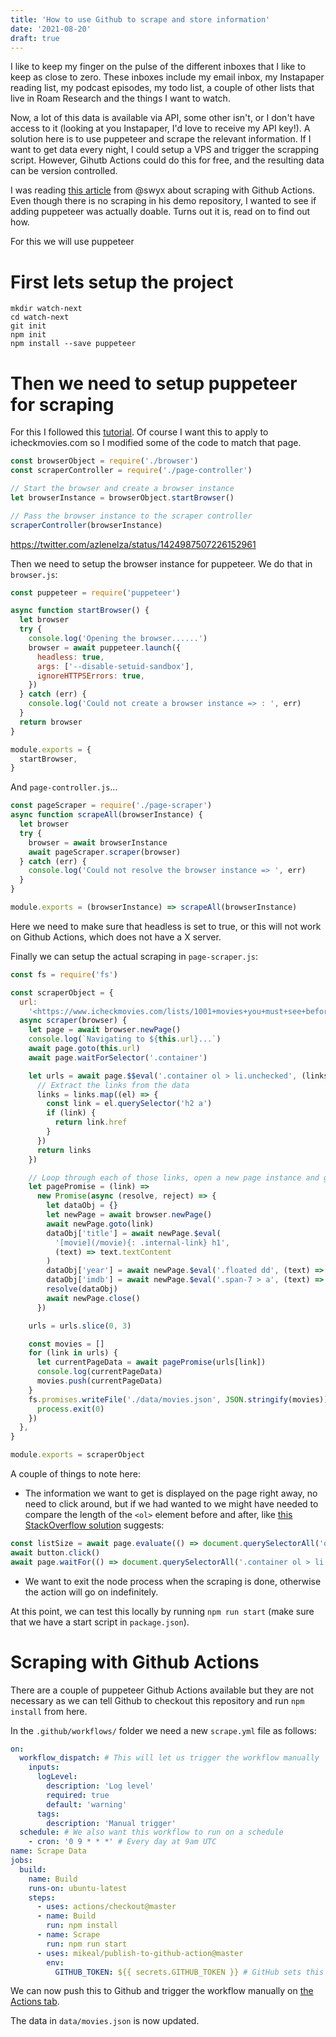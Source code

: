 ```yaml
---
title: 'How to use Github to scrape and store information'
date: '2021-08-20'
draft: true
---
```


I like to keep my finger on the pulse of the different inboxes that I like to keep as close to zero. These inboxes include my email inbox, my Instapaper reading list, my podcast episodes, my todo list, a couple of other lists that live in Roam Research and the things I want to watch.

Now, a lot of this data is available via API, some other isn't, or I don't have access to it (looking at you Instapaper, I'd love to receive my API key!). A solution here is to use puppeteer and scrape the relevant information. If I want to get data every night, I could setup a VPS and trigger the scrapping script. However, Gihutb Actions could do this for free, and the resulting data can be version controlled.

I was reading [this article](https://www.swyx.io/github-scraping/) from @swyx about scraping with Github Actions. Even though there is no scraping in his demo repository, I wanted to see if adding puppeteer was actually doable. Turns out it is, read on to find out how.

For this we will use puppeteer

# First lets setup the project

```shell
mkdir watch-next
cd watch-next
git init
npm init
npm install --save puppeteer
```

# Then we need to setup puppeteer for scraping

For this I followed this [tutorial](https://www.digitalocean.com/community/tutorials/how-to-scrape-a-website-using-node-js-and-puppeteer). Of course I want this to apply to icheckmovies.com so I modified some of the code to match that page.

```javascript
const browserObject = require('./browser')
const scraperController = require('./page-controller')

// Start the browser and create a browser instance
let browserInstance = browserObject.startBrowser()

// Pass the browser instance to the scraper controller
scraperController(browserInstance)
```

https://twitter.com/azlenelza/status/1424987507226152961

Then we need to setup the browser instance for puppeteer. We do that in `browser.js`:

```javascript
const puppeteer = require('puppeteer')

async function startBrowser() {
  let browser
  try {
    console.log('Opening the browser......')
    browser = await puppeteer.launch({
      headless: true,
      args: ['--disable-setuid-sandbox'],
      ignoreHTTPSErrors: true,
    })
  } catch (err) {
    console.log('Could not create a browser instance => : ', err)
  }
  return browser
}

module.exports = {
  startBrowser,
}
```

And `page-controller.js`...

```javascript
const pageScraper = require('./page-scraper')
async function scrapeAll(browserInstance) {
  let browser
  try {
    browser = await browserInstance
    await pageScraper.scraper(browser)
  } catch (err) {
    console.log('Could not resolve the browser instance => ', err)
  }
}

module.exports = (browserInstance) => scrapeAll(browserInstance)
```

Here we need to make sure that headless is set to true, or this will not work on Github Actions, which does not have a X server.

Finally we can setup the actual scraping in `page-scraper.js`:

```javascript
const fs = require('fs')

const scraperObject = {
  url:
    '<https://www.icheckmovies.com/lists/1001+movies+you+must+see+before+you+die/?user=soviel&sort=officialtoplists>',
  async scraper(browser) {
    let page = await browser.newPage()
    console.log(`Navigating to ${this.url}...`)
    await page.goto(this.url)
    await page.waitForSelector('.container')

    let urls = await page.$$eval('.container ol > li.unchecked', (links) => {
      // Extract the links from the data
      links = links.map((el) => {
        const link = el.querySelector('h2 a')
        if (link) {
          return link.href
        }
      })
      return links
    })

    // Loop through each of those links, open a new page instance and get the relevant data from them
    let pagePromise = (link) =>
      new Promise(async (resolve, reject) => {
        let dataObj = {}
        let newPage = await browser.newPage()
        await newPage.goto(link)
        dataObj['title'] = await newPage.$eval(
          '[movie](/movie){: .internal-link} h1',
          (text) => text.textContent
        )
        dataObj['year'] = await newPage.$eval('.floated dd', (text) => text.textContent)
        dataObj['imdb'] = await newPage.$eval('.span-7 > a', (text) => text.href)
        resolve(dataObj)
        await newPage.close()
      })

    urls = urls.slice(0, 3)

    const movies = []
    for (link in urls) {
      let currentPageData = await pagePromise(urls[link])
      console.log(currentPageData)
      movies.push(currentPageData)
    }
    fs.promises.writeFile('./data/movies.json', JSON.stringify(movies)).then(() => {
      process.exit(0)
    })
  },
}

module.exports = scraperObject
```

A couple of things to note here:

- The information we want to get is displayed on the page right away, no need to click around, but if we had wanted to we might have needed to compare the length of the `<ol>` element before and after, like [this StackOverflow solution](https://stackoverflow.com/a/57629424) suggests:

```javascript
const listSize = await page.evaluate(() => document.querySelectorAll('ol > li').length)
await button.click()
await page.waitFor(() => document.querySelectorAll('.container ol > li').length > listSize)
```

- We want to exit the node process when the scraping is done, otherwise the action will go on indefinitely.

At this point, we can test this locally by running `npm run start` (make sure that we have a start script in `package.json`).

# Scraping with Github Actions

There are a couple of puppeteer Github Actions available but they are not necessary as we can tell Github to checkout this repository and run `npm install` from here.

In the `.github/workflows/` folder we need a new `scrape.yml` file as follows:

```yaml
on:
  workflow_dispatch: # This will let us trigger the workflow manually
    inputs:
      logLevel:
        description: 'Log level'
        required: true
        default: 'warning'
      tags:
        description: 'Manual trigger'
  schedule: # We also want this workflow to run on a schedule
    - cron: '0 9 * * *' # Every day at 9am UTC
name: Scrape Data
jobs:
  build:
    name: Build
    runs-on: ubuntu-latest
    steps:
      - uses: actions/checkout@master
      - name: Build
        run: npm install
      - name: Scrape
        run: npm run start
      - uses: mikeal/publish-to-github-action@master
        env:
          GITHUB_TOKEN: ${{ secrets.GITHUB_TOKEN }} # GitHub sets this for you
```

We can now push this to Github and trigger the workflow manually on [the Actions tab](https://github.com/alaq/watch-next/actions/workflows/scrape.yml).

The data in `data/movies.json` is now updated.
